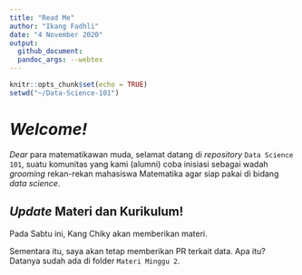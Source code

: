 ```yaml
---
title: "Read Me"
author: "Ikang Fadhli"
date: "4 November 2020"
output: 
  github_document:
  pandoc_args: --webtex
---
```


```r
knitr::opts_chunk$set(echo = TRUE)
setwd("~/Data-Science-101")
```

# _Welcome!_

_Dear_ para matematikawan muda, selamat datang di _repository_ `Data Science 101`, suatu komunitas yang kami (alumni) coba inisiasi sebagai wadah _grooming_ rekan-rekan mahasiswa Matematika agar siap pakai di bidang _data science_.


## _Update_ Materi dan Kurikulum!

Pada Sabtu ini, Kang Chiky akan memberikan materi.

Sementara itu, saya akan tetap memberikan PR terkait data. Apa itu? Datanya sudah ada di folder `Materi Minggu 2`.
